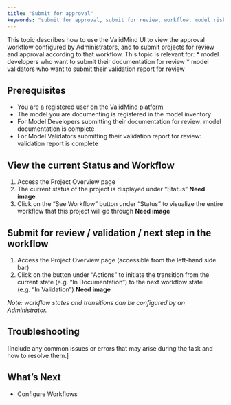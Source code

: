 ```yaml
---
title: "Submit for approval"
keywords: "submit for approval, submit for review, workflow, model risk management, ValidMind"
---
```

This topic describes how to use the ValidMind UI to view the approval workflow configured by Administrators, and to submit projects for review and approval according to that workflow. This topic is relevant for: 
* model developers who want to submit their documentation for review
* model validators who want to submit their validation report for review

## Prerequisites

* You are a registered user on the ValidMind platform
* The model you are documenting is registered in the model inventory
* For Model Developers submitting their documentation for review: model documentation is complete
* For Model Validators submitting their validation report for review: validation report is complete


## View the current Status and Workflow

1. Access the Project Overview page
2. The current status of the project is displayed under "Status" **Need image**
3. Click on the "See Workflow" button under "Status" to visualize the entire workflow that this project will go through  **Need image**

## Submit for review / validation / next step in the workflow

1. Access the Project Overview page (accessible from the left-hand side bar)
2. Click on the button under "Actions" to initiate the transition from the current state (e.g. "In Documentation") to the next workflow state (e.g. "In Validation") **Need image**


*Note: workflow states and transitions can be configured by an Administrator.*


## Troubleshooting

[Include any common issues or errors that may arise during the task and how to resolve them.]

## What's Next

* Configure Workflows
